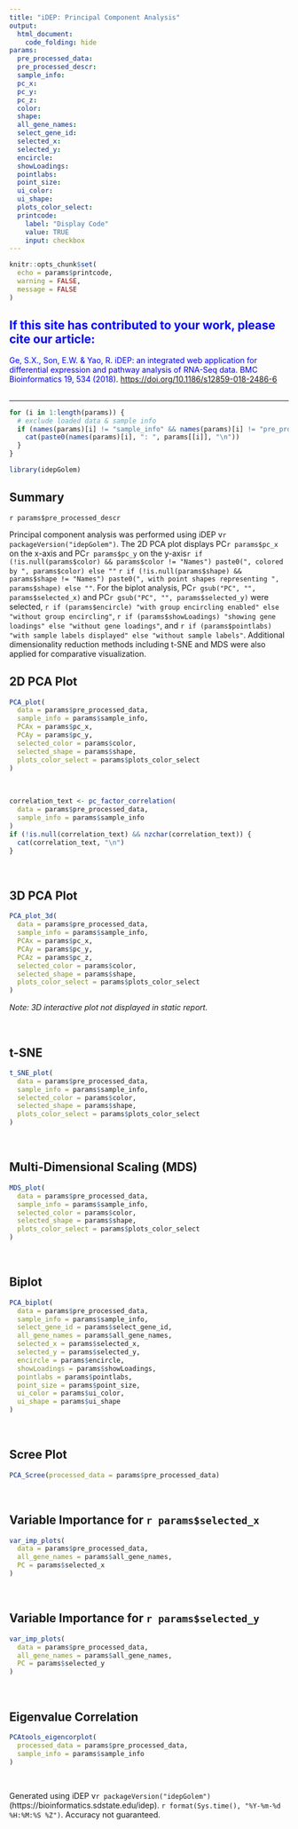 ```yaml
---
title: "iDEP: Principal Component Analysis"
output:
  html_document:
    code_folding: hide
params:
  pre_processed_data:
  pre_processed_descr:
  sample_info:
  pc_x:
  pc_y:
  pc_z:
  color:
  shape:
  all_gene_names:
  select_gene_id:
  selected_x:
  selected_y:
  encircle:
  showLoadings:
  pointlabs:
  point_size:
  ui_color:
  ui_shape:
  plots_color_select:
  printcode:
    label: "Display Code"
    value: TRUE
    input: checkbox
---
```


```r
knitr::opts_chunk$set(
  echo = params$printcode,
  warning = FALSE,
  message = FALSE
)
```

<!-- This document cannot be knit directly from R studio -->

<div>

::: {style="color: Blue"}
## If this site has contributed to your work, please cite our article:

Ge, S.X., Son, E.W. & Yao, R. iDEP: an integrated web application for differential expression and pathway analysis of RNA-Seq data. BMC Bioinformatics 19, 534 (2018). <https://doi.org/10.1186/s12859-018-2486-6>
:::

##

</div>

------------------------------------------------------------------------


<!-- `r params$pre_processed_descr` -->

<!--ALL SELECTED PARAMETERS-->

```r
for (i in 1:length(params)) {
  # exclude loaded data & sample info
  if (names(params)[i] != "sample_info" && names(params)[i] != "pre_processed_data" && names(params)[i] != "all_gene_names") {
    cat(paste0(names(params)[i], ": ", params[[i]], "\n"))
  }
}
```

```r
library(idepGolem)
```

## Summary

`r params$pre_processed_descr` 

Principal component analysis was performed using iDEP v`r packageVersion("idepGolem")`. The 2D PCA plot displays PC`r params$pc_x` on the x-axis and PC`r params$pc_y` on the y-axis`r if (!is.null(params$color) && params$color != "Names") paste0(", colored by ", params$color) else ""`
`r if (!is.null(params$shape) && params$shape != "Names") paste0(", with point shapes representing ", params$shape) else ""`. For the biplot analysis, PC`r gsub("PC", "", params$selected_x)` and PC`r gsub("PC", "", params$selected_y)` were selected, `r if (params$encircle) "with group encircling enabled" else "without group encircling"`, `r if (params$showLoadings) "showing gene loadings" else "without gene loadings"`, and `r if (params$pointlabs) "with sample labels displayed" else "without sample labels"`. Additional dimensionality reduction methods including t-SNE and MDS were also applied for comparative visualization.


## 2D PCA Plot

```r
PCA_plot(
  data = params$pre_processed_data,
  sample_info = params$sample_info,
  PCAx = params$pc_x,
  PCAy = params$pc_y,
  selected_color = params$color,
  selected_shape = params$shape,
  plots_color_select = params$plots_color_select
)
```

<br>

```r
correlation_text <- pc_factor_correlation(
  data = params$pre_processed_data,
  sample_info = params$sample_info
)
if (!is.null(correlation_text) && nzchar(correlation_text)) {
  cat(correlation_text, "\n")
}
```

<br>

## 3D PCA Plot

```r
PCA_plot_3d(
  data = params$pre_processed_data,
  sample_info = params$sample_info,
  PCAx = params$pc_x,
  PCAy = params$pc_y,
  PCAz = params$pc_z,
  selected_color = params$color,
  selected_shape = params$shape,
  plots_color_select = params$plots_color_select
)
```

*Note: 3D interactive plot not displayed in static report.*

<br>

## t-SNE

```r
t_SNE_plot(
  data = params$pre_processed_data,
  sample_info = params$sample_info,
  selected_color = params$color,
  selected_shape = params$shape,
  plots_color_select = params$plots_color_select
)
```

<br>

## Multi-Dimensional Scaling (MDS)

```r
MDS_plot(
  data = params$pre_processed_data,
  sample_info = params$sample_info,
  selected_color = params$color,
  selected_shape = params$shape,
  plots_color_select = params$plots_color_select
)
```

<br>

## Biplot

```r
PCA_biplot(
  data = params$pre_processed_data,
  sample_info = params$sample_info,
  select_gene_id = params$select_gene_id,
  all_gene_names = params$all_gene_names,
  selected_x = params$selected_x,
  selected_y = params$selected_y,
  encircle = params$encircle,
  showLoadings = params$showLoadings,
  pointlabs = params$pointlabs,
  point_size = params$point_size,
  ui_color = params$ui_color,
  ui_shape = params$ui_shape
)
```

<br>

## Scree Plot

```r
PCA_Scree(processed_data = params$pre_processed_data)
```

<br>

## Variable Importance for `r params$selected_x`

```r
var_imp_plots(
  data = params$pre_processed_data,
  all_gene_names = params$all_gene_names,
  PC = params$selected_x
)
```

<br>

## Variable Importance for `r params$selected_y`

```r
var_imp_plots(
  data = params$pre_processed_data,
  all_gene_names = params$all_gene_names,
  PC = params$selected_y
)
```

<br>

## Eigenvalue Correlation

```r
PCAtools_eigencorplot(
  processed_data = params$pre_processed_data,
  sample_info = params$sample_info
)
```

<br>

Generated using iDEP v`r packageVersion("idepGolem")` (https://bioinformatics.sdstate.edu/idep). `r format(Sys.time(), "%Y-%m-%d %H:%M:%S %Z")`. Accuracy not guaranteed.

